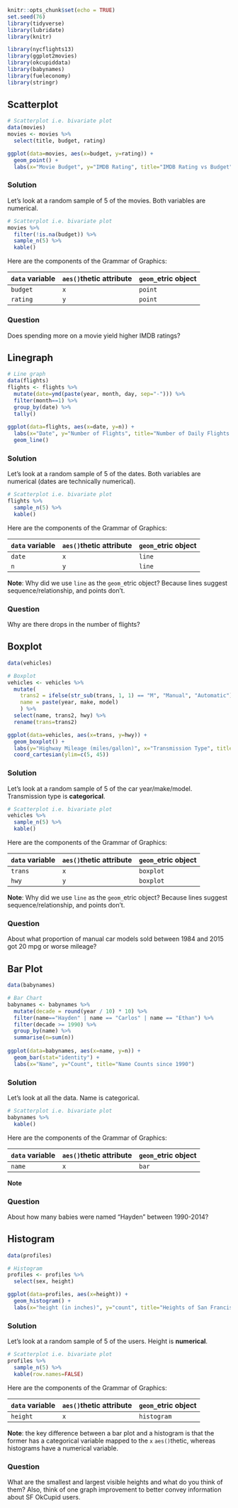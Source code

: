 ```r
knitr::opts_chunk$set(echo = TRUE)
set.seed(76)
library(tidyverse)
library(lubridate)
library(knitr)

library(nycflights13)
library(ggplot2movies)
library(okcupiddata)
library(babynames)
library(fueleconomy)
library(stringr)
```



## Scatterplot

```r
# Scatterplot i.e. bivariate plot
data(movies)
movies <- movies %>% 
  select(title, budget, rating)  

ggplot(data=movies, aes(x=budget, y=rating)) +
  geom_point() +
  labs(x="Movie Budget", y="IMDB Rating", title="IMDB Rating vs Budget")
```

### Solution

Let's look at a random sample of 5 of the movies. Both variables are numerical.

```r
# Scatterplot i.e. bivariate plot
movies %>% 
  filter(!is.na(budget)) %>% 
  sample_n(5) %>% 
  kable()
```

Here are the components of the Grammar of Graphics:

`data` variable | `aes()`thetic attribute  | `geom_`etric object
------------- | ------------- | -------------
`budget` | `x` | `point` 
`rating` | `y` | `point` 

### Question

Does spending more on a movie yield higher IMDB ratings?










## Linegraph

```r
# Line graph
data(flights)
flights <- flights %>% 
  mutate(date=ymd(paste(year, month, day, sep="-"))) %>% 
  filter(month==1) %>% 
  group_by(date) %>% 
  tally()
  
ggplot(data=flights, aes(x=date, y=n)) + 
  labs(x="Date", y="Number of Flights", title="Number of Daily Flights from NYC in Jan 2013") +
  geom_line()
```

### Solution

Let's look at a random sample of 5 of the dates. Both variables are numerical (dates are technically numerical).

```r
# Scatterplot i.e. bivariate plot
flights %>% 
  sample_n(5) %>% 
  kable()
```

Here are the components of the Grammar of Graphics:

`data` variable | `aes()`thetic attribute  | `geom_`etric object
------------- | ------------- | -------------
`date` | `x` | `line` 
`n` | `y` | `line` 

**Note**: Why did we use `line` as the `geom_`etric object? Because lines suggest sequence/relationship, and points don't.

### Question

Why are there drops in the number of flights?










## Boxplot

```r
data(vehicles)

# Boxplot
vehicles <- vehicles %>% 
  mutate(
    trans2 = ifelse(str_sub(trans, 1, 1) == "M", "Manual", "Automatic"),
    name = paste(year, make, model)
    ) %>% 
  select(name, trans2, hwy) %>% 
  rename(trans=trans2)

ggplot(data=vehicles, aes(x=trans, y=hwy)) +
  geom_boxplot() +
  labs(y="Highway Mileage (miles/gallon)", x="Transmission Type", title="Highway Mileage of all Car Models 1984-2015") +
  coord_cartesian(ylim=c(5, 45))
```

### Solution

Let's look at a random sample of 5 of the car year/make/model. Transmission type is **categorical**.

```r
# Scatterplot i.e. bivariate plot
vehicles %>% 
  sample_n(5) %>% 
  kable()
```

Here are the components of the Grammar of Graphics:

`data` variable | `aes()`thetic attribute  | `geom_`etric object
------------- | ------------- | -------------
`trans` | `x` | `boxplot` 
`hwy` | `y` | `boxplot` 

**Note**: Why did we use `line` as the `geom_`etric object? Because lines suggest sequence/relationship, and points don't.

### Question

About what proportion of manual car models sold between 1984 and 2015 got 20 mpg or worse mileage?










## Bar Plot

```r
data(babynames)

# Bar Chart
babynames <- babynames %>% 
  mutate(decade = round(year / 10) * 10) %>% 
  filter(name=="Hayden" | name == "Carlos" | name == "Ethan") %>% 
  filter(decade >= 1990) %>% 
  group_by(name) %>% 
  summarise(n=sum(n))
  
ggplot(data=babynames, aes(x=name, y=n)) +
  geom_bar(stat="identity") +
  labs(x="Name", y="Count", title="Name Counts since 1990")
```

### Solution

Let's look at all the data. Name is categorical.

```r
# Scatterplot i.e. bivariate plot
babynames %>% 
  kable()
```

Here are the components of the Grammar of Graphics:

`data` variable | `aes()`thetic attribute  | `geom_`etric object
------------- | ------------- | -------------
`name` | `x` | `bar` 

**Note**

### Question

About how many babies were named "Hayden" between 1990-2014?










## Histogram

```r
data(profiles)

# Histogram
profiles <- profiles %>% 
  select(sex, height)

ggplot(data=profiles, aes(x=height)) +
  geom_histogram() +
  labs(x="height (in inches)", y="count", title="Heights of San Francisco OkCupid Users")
```

### Solution

Let's look at a random sample of 5 of the users. Height is **numerical**.


```r
# Scatterplot i.e. bivariate plot
profiles %>% 
  sample_n(5) %>% 
  kable(row.names=FALSE)
```

Here are the components of the Grammar of Graphics:

`data` variable | `aes()`thetic attribute  | `geom_`etric object
------------- | ------------- | -------------
`height` | `x` | `histogram` 

**Note**: the key difference between a bar plot and a histogram is that the former has a
categorical variable mapped to the `x` `aes()`thetic, whereas histograms have a numerical variable.

### Question

What are the smallest and largest visible heights and what do you think of them?
Also, think of one graph improvement to better convey information about SF
OkCupid users.

